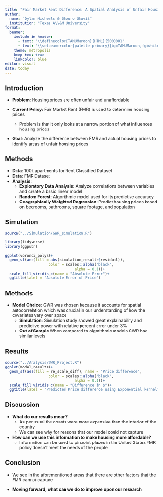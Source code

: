 ```yaml
---
title: "Fair Market Rent Difference: A Spatial Analysis of Unfair Housing Prices"
author: 
  name: "Dylan Micheals & Shouro Shuvit"
  institution: "Texas A\\&M University"
format: 
  beamer:
    include-in-header: 
      - text: "\\definecolor{TAMUMaroon}{HTML}{500000}"
      - text: "\\setbeamercolor{palette primary}{bg=TAMUMaroon,fg=white}"
    theme: metropolis
    keep-tex: true
    linkcolor: blue
editor: visual
date: today
---
```


## Introduction

-   **Problem**: Housing prices are often unfair and unaffordable

-   **Current Policy**: Fair Market Rent (FMR) is used to determine housing prices

    -   Problem is that it only looks at a narrow portion of what influences housing prices

-   **Goal**: Analyze the difference between FMR and actual housing prices to identify areas of unfair housing prices

## Methods

-   **Data**: 100k apartments for Rent Classified Dataset
-   **Data**: FMR Dataset
-   **Analysis**:
    -   **Exploratory Data Analysis**: Analyze correlations between variables and create a basic linear model
    -   **Random Forest**: Algorithmic model used for its predictive accuracy
    -   **Geographically Weighted Regression**: Predict housing prices based on bedrooms, bathrooms, square footage, and population

## Simulation

```r
source("../Simulation/GWR_simulation.R")
```

```r
library(tidyverse)
library(ggpubr)

ggplot(voronoi_polys)+
  geom_sf(aes(fill = abs(simulation_results$residual)),
                    color = scales::alpha("black",
                                alpha = 0.1))+
  scale_fill_viridis_c(name = "Absolute Error")+
  ggtitle(label = "Absolute Error of Price")
```

## Methods

-   **Model Choice**: GWR was chosen because it accounts for spatial autocorrelation which was crucial in our understanding of how the covariates vary over space
    -   **Simulation**: Simulation study showed great explainability and predictive power with relative percent error under 3%
    -   **Out of Sample** When compared to algorithmic models GWR had similar levels

## Results

```r
source("../Analysis/GWR_Project.R")
ggplot(model_results)+
  geom_sf(aes(fill = re_scale_diff), name = "Price difference",
                    color = scales::alpha("black",
                                alpha = 0.1))+
  scale_fill_viridis_c(name = "Difference in $")+
  ggtitle(label = "Predicted Price difference using Exponential kernel")

```

## Discussion

-   **What do our results mean?**
    -   As per usual the coasts were more expensive than the interior of the country
    -   We can see why for reasons that our model could not capture
-   **How can we use this information to make housing more affordable?**
    -   Information can be used to pinpoint places in the United States FMR policy doesn't meet the needs of the people

## Conclusion

-   We see in the aforementioned areas that there are other factors that the FMR cannot capture

-   **Moving forward, what can we do to improve upon our research**
